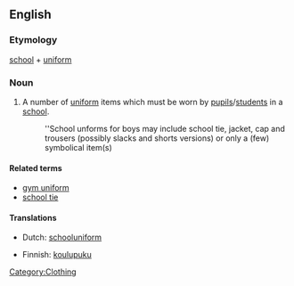 ==English==

===Etymology===
[[school]] + [[uniform]]
{{wikipedia}}

===Noun===
{{en-noun}}

# A number of [[uniform]] items which must be worn by [[pupil]]s/[[student]]s in a [[school]].
#: ''School unforms for boys may include school tie, jacket, cap and trousers (possibly slacks and shorts versions) or only a (few) symbolical item(s)

====Related terms====
* [[gym uniform]]
* [[school tie]]

====Translations====
{{trans-top|uniform items to be worn by students in a school}}
* Dutch: [[schooluniform]] {{n}}
{{trans-mid}}
* Finnish: [[koulupuku]]
{{trans-bottom}}

[[Category:Clothing]]